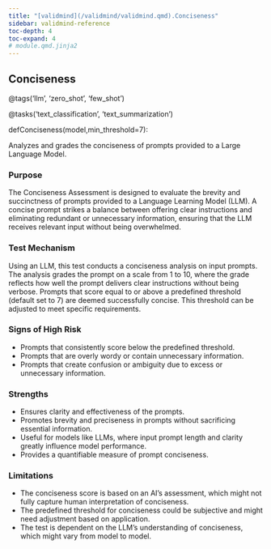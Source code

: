 ```yaml
---
title: "[validmind](/validmind/validmind.qmd).Conciseness"
sidebar: validmind-reference
toc-depth: 4
toc-expand: 4
# module.qmd.jinja2
---
```


<!-- function.qmd.jinja2 -->

## Conciseness<span class="suffix"></span>

<!-- signatures.jinja2 -->

::: {.signature}

<span class="decorators"><span class="decorator">@<span class="n">tags(<span class="s">'llm'</span>, <span class="s">'zero_shot'</span>, <span class="s">'few_shot'</span>)</span></span>

<span class="decorator">@<span class="n">tasks(<span class="s">'text_classification'</span>, <span class="s">'text_summarization'</span>)</span></span> </span>

<span class="kw">def</span><span class="name">Conciseness</span>(<span class="params"><span class="n">model</span><span class="muted">,</span></span><span class="params"><span class="n">min_threshold</span><span class="o">=</span><span class="kc">7</span></span>):

:::

<!-- docstring.jinja2 -->

Analyzes and grades the conciseness of prompts provided to a Large Language Model.

### Purpose

The Conciseness Assessment is designed to evaluate the brevity and succinctness of prompts provided to a Language Learning Model (LLM). A concise prompt strikes a balance between offering clear instructions and eliminating redundant or unnecessary information, ensuring that the LLM receives relevant input without being overwhelmed.

### Test Mechanism

Using an LLM, this test conducts a conciseness analysis on input prompts. The analysis grades the prompt on a scale from 1 to 10, where the grade reflects how well the prompt delivers clear instructions without being verbose. Prompts that score equal to or above a predefined threshold (default set to 7) are deemed successfully concise. This threshold can be adjusted to meet specific requirements.

### Signs of High Risk

- Prompts that consistently score below the predefined threshold.
- Prompts that are overly wordy or contain unnecessary information.
- Prompts that create confusion or ambiguity due to excess or unnecessary information.

### Strengths

- Ensures clarity and effectiveness of the prompts.
- Promotes brevity and preciseness in prompts without sacrificing essential information.
- Useful for models like LLMs, where input prompt length and clarity greatly influence model performance.
- Provides a quantifiable measure of prompt conciseness.

### Limitations

- The conciseness score is based on an AI's assessment, which might not fully capture human interpretation of conciseness.
- The predefined threshold for conciseness could be subjective and might need adjustment based on application.
- The test is dependent on the LLM’s understanding of conciseness, which might vary from model to model.
